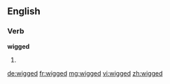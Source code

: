 ==English==

===Verb===
'''wigged'''

# {{past of|wig}}

[[de:wigged]]
[[fr:wigged]]
[[mg:wigged]]
[[vi:wigged]]
[[zh:wigged]]